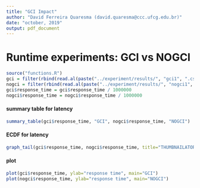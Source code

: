 ```yaml
---
title: "GCI Impact"
author: "David Ferreira Quaresma (david.quaresma@ccc.ufcg.edu.br)"
date: "october, 2019"
output: pdf_document
---
```


# Runtime experiments: GCI vs NOGCI
```r
source("functions.R")
gci = filter(rbind(read.al(paste("../experiment/results/", "gci1", ".csv", sep=""))), status == 200)
nogci = filter(rbind(read.al(paste("../experiment/results/", "nogci1", ".csv", sep=""))), status == 200)
gci$response_time = gci$response_time / 1000000
nogci$response_time = nogci$response_time / 1000000
```

#### summary table for latency
```r
summary_table(gci$response_time, "GCI", nogci$response_time, "NOGCI")
```

#### ECDF for latency
```r
graph_tail(gci$response_time, nogci$response_time, title="THUMBNAILATOR ECDF", x_limit_inf=0, x_limit_sup=75, annotate_y=0.90)
```

#### plot
```r
plot(gci$response_time, ylab="response time", main="GCI")
plot(nogci$response_time, ylab="response time", main="NOGCI")
```

